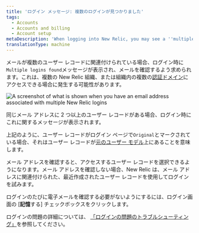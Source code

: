 ```yaml
---
title: 'ログイン メッセージ: 複数のログインが見つかりました'
tags:
  - Accounts
  - Accounts and billing
  - Account setup
metaDescription: 'When logging into New Relic, you may see a ''multiple logins found'' message and be asked to verify your email.'
translationType: machine
---
```



メールが複数のユーザー レコードに関連付けられている場合、ログイン時に`Multiple logins found`メッセージが表示され、メールを確認するよう求められます。これは、複数の New Relic 組織、または組織内の複数の[認証ドメイン](/docs/accounts/accounts-billing/new-relic-one-user-management/authentication-domains-saml-sso-scim-more)にアクセスできる場合に発生する可能性があります。

<img
  title="Login UI for email addresses with multiple user records"
  alt="A screenshot of what is shown when you have an email address associated with multiple New Relic logins"
  src={accountsLoginWithMultipleAccountsFound}
/>

<figcaption>
  同じメール アドレスに 2 つ以上のユーザー レコードがある場合、ログイン時にこれに関するメッセージが表示されます。
</figcaption>

上記のように、ユーザー レコードがログイン ページで`Original`とマークされている場合、それはユーザー レコードが[元のユーザー モデル](/docs/accounts/original-accounts-billing/original-users-roles/overview-user-models)上にあることを意味します。

メール アドレスを確認すると、アクセスするユーザー レコードを選択できるようになります。メール アドレスを確認しない場合、New Relic は、メール アドレスに関連付けられた、最近作成されたユーザー レコードを使用してログインを試みます。

ログインのたびに電子メールを確認する必要がないようにするには、ログイン画面の \[**記憶**する] チェックボックスをクリックします。

ログインの問題の詳細については、 [「ログインの問題のトラブルシューティング」](/docs/accounts/accounts-billing/account-setup/troubleshoot-new-relics-password-email-address-login-problems)を参照してください。